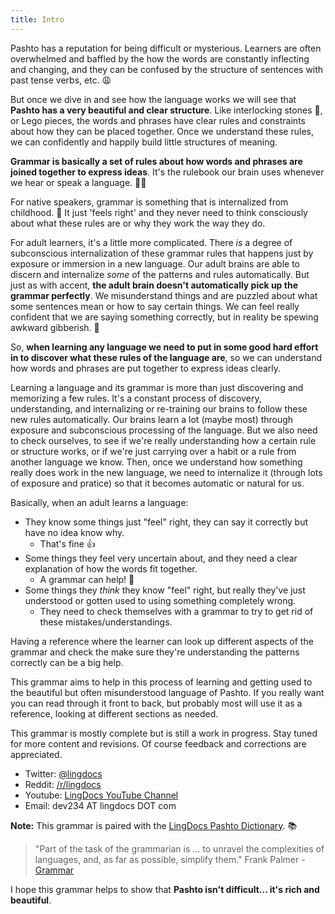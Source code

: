 ```yaml
---
title: Intro
---
```


Pashto has a reputation for being difficult or mysterious. Learners are often overwhelmed and baffled by the how the words are constantly inflecting and changing, and they can be confused by the structure of sentences with past tense verbs, etc. 😩

But once we dive in and see how the language works we will see that **Pashto has a very beautiful and clear structure**. Like interlocking stones 🧱, or Lego pieces, the words and phrases have clear rules and constraints about how they can be placed together. Once we understand these rules, we can confidently and happily build little structures of meaning. 

**Grammar is basically a set of rules about how words and phrases are joined together to express ideas**. It's the rulebook our brain uses whenever we hear or speak a language. 🧠📔

For native speakers, grammar is something that is internalized from childhood. 👶 It just 'feels right' and they never need to think consciously about what these rules are or why they work the way they do.

For adult learners, it's a little more complicated. There *is* a degree of subconscious internalization of these grammar rules that happens just by exposure or immersion in a new language. Our adult brains are able to discern and internalize *some* of the patterns and rules automatically. But just as with accent, **the adult brain doesn't automatically pick up the grammar perfectly**. We misunderstand things and are puzzled about what some sentences mean or how to say certain things. We can feel really confident that we are saying something correctly, but in reality be spewing awkward gibberish. 😬   

So, **when learning any language we need to put in some good hard effort in to discover what these rules of the language are**, so we can understand how words and phrases are put together to express ideas clearly.  

Learning a language and its grammar is more than just discovering and memorizing a few rules. It's a constant process of discovery, understanding, and internalizing or re-training our brains to follow these new rules automatically. Our brains learn a lot (maybe most) through exposure and subconscious processing of the language. But we also need to check ourselves, to see if we're really understanding how a certain rule or structure works, or if we're just carrying over a habit or a rule from another language we know. Then, once we understand how something really does work in the new language, we need to internalize it (through lots of exposure and pratice) so that it becomes automatic or natural for us. 

Basically, when an adult learns a language:

- They know some things just "feel" right, they can say it correctly but have no idea know why.
    - That's fine 👍
- Some things they feel very uncertain about, and they need a clear explanation of how the words fit together.
    - A grammar can help! 🙂
- Some things they *think* they know "feel" right, but really they've just understood or gotten used to using something completely wrong.
    - They need to check themselves with a grammar to try to get rid of these mistakes/understandings.

Having a reference where the learner can look up different aspects of the grammar and check the make sure they're understanding the patterns correctly can be a big help.

This grammar aims to help in this process of learning and getting used to the beautiful but often misunderstood language of Pashto. If you really want you can read through it front to back, but probably most will use it as a reference, looking at different sections as needed.

This grammar is mostly complete but is still a work in progress. Stay tuned for more content and revisions. Of course feedback and corrections are appreciated.

- Twitter: <a href="https://twitter.com/@lingdocs">@lingdocs</a>
- Reddit: <a href="https://reddit.com/r/lingdocs">/r/lingdocs</a>
- Youtube: <a href="https://www.youtube.com/channel/UC1-yjDec5VDtia5s1gcMw4A">LingDocs YouTube Channel</a>
- Email: dev234 AT lingdocs DOT com

**Note:** This grammar is paired with the [LingDocs Pashto Dictionary](https://dictionary.lingdocs.com). 📚

> "Part of the task of the grammarian is ... to unravel the complexities of languages, and, as far as possible, simplify them." Frank Palmer - [Grammar](https://www.amazon.com/gp/product/B000S5VSAS)

I hope this grammar helps to show that **Pashto isn't difficult... it's rich and beautiful**.